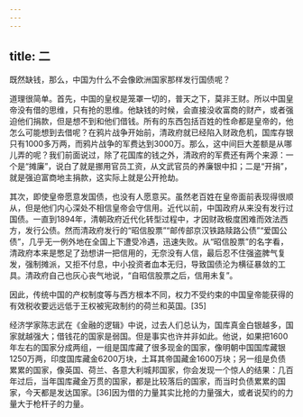 ```yaml
---
---
---
```

title: 二
---



既然缺钱，那么，中国为什么不会像欧洲国家那样发行国债呢？

道理很简单。首先，中国的皇权是笼罩一切的，普天之下，莫非王财。所以中国皇帝没有借的思维，只有抢的思维。他缺钱的时候，会直接没收富商的财产，或者强迫他们捐款，但是想不到和他们借钱。所有的东西包括百姓的性命都是皇帝的，他怎么可能想到去借呢？在鸦片战争开始前，清政府就已经陷入财政危机，国库存银只有1000多万两，而鸦片战争的军费达到3000万。那么，这中间巨大差额是从哪儿弄的呢？我们前面说过，除了花国库的钱之外，清政府的军费还有两个来源：一个是“摊廉”，说白了就是挪用官员工资，从文武官员的养廉银中扣；二是“开捐”，就是强迫富商地主捐款，这实际上就是公开抢劫。

其次，即使皇帝愿意发国债，也没有人愿意买。虽然老百姓在皇帝面前表现得很顺从，但是他们内心深处不相信皇帝会守信用。近代以前，中国政府从来没有发行过国债。一直到1894年，清朝政府近代化转型过程中，才因财政极度困难而效法西方，发行公债。然而清政府发行的“昭信股票”“邮传部京汉铁路赎路公债”“爱国公债”，几乎无一例外地在全国上下遭受冷遇，迅速失败。从“昭信股票”的名字看，清政府本来是憋足了劲想讲一把信用的，无奈没有人信，最后忍不住强盗脾气复发，强制摊派，又拒不付息，中小投资者血本无归，导致国债沦为横征暴敛的工具。清政府自己也灰心丧气地说，“自昭信股票之后，信用未复”。

因此，传统中国的产权制度等与西方根本不同，权力不受约束的中国皇帝能获得的有效税收要远远低于王权被宪政制约的荷兰和英国。[35]

经济学家陈志武在《金融的逻辑》中说，过去人们总认为，国库真金白银越多，国家就越强大；借钱花的国家是弱国。但是事实也许并非如此。他说，如果把1600年左右的国家分成两组，一组是国库藏了很多现金的国家，像明朝中国国库藏银1250万两，印度国库藏金6200万块，土耳其帝国藏金1600万块；另一组是负债累累的国家，像英国、荷兰、各意大利城邦国家，你会发现一个惊人的结果：几百年过后，当年国库藏金万贯的国家，都是比较落后的国家，而当时负债累累的国家，今天都是发达国家。[36]因为借的力量其实比抢的力量强大，或者说契约的力量大于枪杆子的力量。